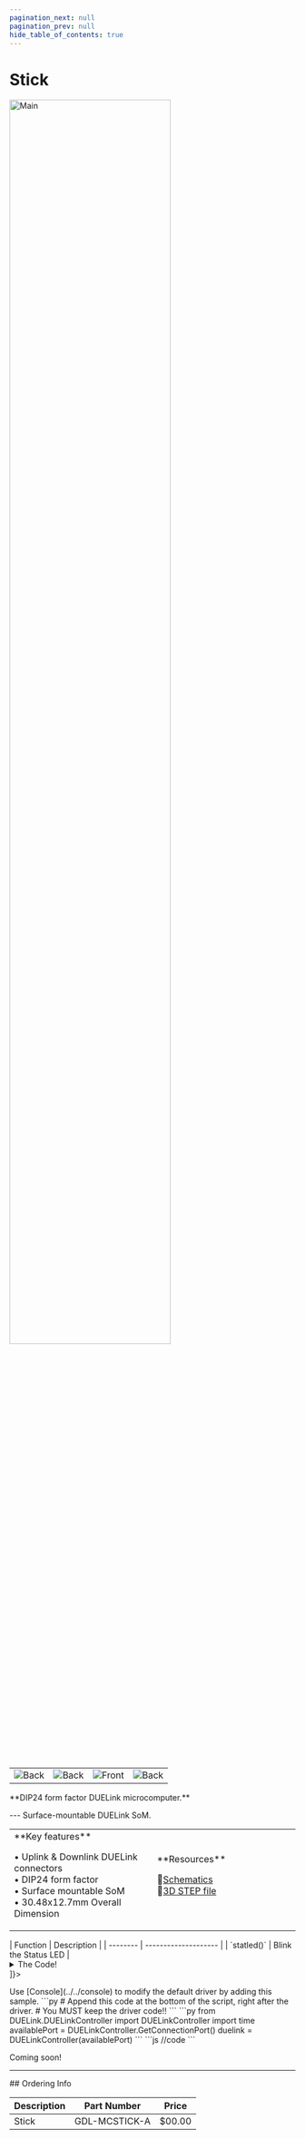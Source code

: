 ```yaml
---
pagination_next: null
pagination_prev: null
hide_table_of_contents: true
---
```



# Stick

<div style={{ textAlign: "center" }}>

<Zoom>
<img alt="Main" width="75%" src="/img/catalog/stick-front.png" />
</Zoom>

  <table>
    <td>
      <Zoom>
        <img alt="Back" src="/img/catalog/stick-back.png" />
      </Zoom>
    </td>
    <td>
      <Zoom>
        <img alt="Back" src="/img/catalog/stick-pencil.png" />
      </Zoom>
    </td>
    <td>
      <Zoom>
        <img alt="Front" src="/img/catalog/stick-front-45.png" />
      </Zoom>
    </td>
    <td>
      <Zoom>
        <img alt="Back" src="/img/catalog/stick-back-45.png" />
      </Zoom>
    </td>
  </table>
  <p>**DIP24 form factor DUELink microcomputer.**</p>
</div>
  ---
<Tabs className="unique-tabs" groupid = "catalog" queryString="show" defaultValue="overview"
  values={[
    {label: 'Overview', value: 'overview'},
    {label: 'Drivers', value: 'drivers'},
    {label: 'Samples', value: 'samples'},
    {label: 'Projects', value: 'projects'},
  ]}>

<TabItem value="overview">
Surface-mountable DUELink SoM.

<table><td width='50%'>
**Key features**

• Uplink & Downlink DUELink connectors<br/>
• DIP24 form factor<br/>
• Surface mountable SoM<br/>
• 30.48x12.7mm Overall Dimension<br/>

</td><td width='50%'>
**Resources**

📄[Schematics](pathname:///sch/gdl-mcstick-a.pdf)<br/>
🔩[3D STEP file](pathname:///3d/gdl-mcstick-a.step)<br/>

</td></table>

</TabItem>

<TabItem value="drivers">
| Function | Description          |
| -------- | -------------------- |
| `statled()`  | Blink the Status LED |

<details>
  <summary>The Code!</summary>

Modules ship with this script preloaded. Use [Console](../../console) to reload or modify the drivers. Additionally, some languages, such as [Python](../../language/python), include `DUELink.Engine.Record()` for recording scripts directly from the host.

```py
##### Driver Code Starts Here ###

##### User Code Starts Here #####
```

</details>
</TabItem>

<TabItem value="samples">
<Tabs
  values={[
    {label: 'Script', value: 'script'},
    {label: 'Python', value: 'py'},
    {label: 'JavaScript', value: 'js'},

]}>

<TabItem value="script">
  Use [Console](../../console) to modify the default driver by adding this
  sample. 
  ```py
# Append this code at the bottom of the script, right after the driver.
# You MUST keep the driver code!!
  ```
</TabItem>

<TabItem value="py">
```py
from DUELink.DUELinkController import DUELinkController
import time
availablePort = DUELinkController.GetConnectionPort()
duelink = DUELinkController(availablePort)
```
 </TabItem>

<TabItem value="js">
```js
//code
```

</TabItem>
</Tabs>
</TabItem>


<TabItem value="projects">Coming soon!</TabItem>

</Tabs>

---

<p
  style={{
    backgroundColor: "lightcyan",
    color: "black",
    padding: "0px 0px 0px 30px",
  }}
>
  ## Ordering Info
</p>

| Description | Part Number   | Price  |
| ----------- | ------------- | ------ |
| Stick       | GDL-MCSTICK-A | $00.00 |


